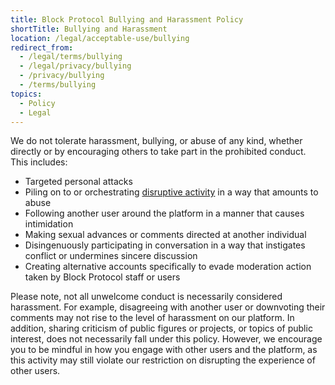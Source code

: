```yaml
---
title: Block Protocol Bullying and Harassment Policy
shortTitle: Bullying and Harassment
location: /legal/acceptable-use/bullying
redirect_from:
  - /legal/terms/bullying
  - /legal/privacy/bullying
  - /privacy/bullying
  - /terms/bullying
topics:
  - Policy
  - Legal
---
```


We do not tolerate harassment, bullying, or abuse of any kind, whether directly or by encouraging others to take part in the prohibited conduct. This includes:

- Targeted personal attacks
- Piling on to or orchestrating [disruptive activity](/legal/acceptable-use/disruption) in a way that amounts to abuse
- Following another user around the platform in a manner that causes intimidation
- Making sexual advances or comments directed at another individual
- Disingenuously participating in conversation in a way that instigates conflict or undermines sincere discussion
- Creating alternative accounts specifically to evade moderation action taken by Block Protocol staff or users

Please note, not all unwelcome conduct is necessarily considered harassment. For example, disagreeing with another user or downvoting their comments may not rise to the level of harassment on our platform. In addition, sharing criticism of public figures or projects, or topics of public interest, does not necessarily fall under this policy. However, we encourage you to be mindful in how you engage with other users and the platform, as this activity may still violate our restriction on disrupting the experience of other users.
